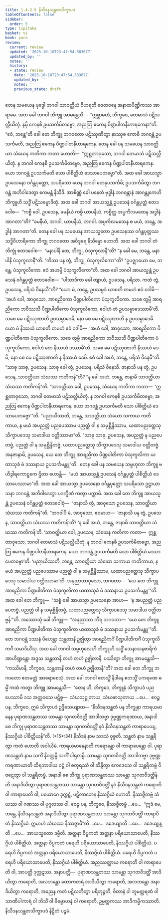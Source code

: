 ```yaml
---
title: 1.4.2.5 နိသီဒနသန္ထတသိက္ခာပဒ
tableOfContents: false
sidebar:
  order: 5
type: tipitaka
basket: vi
book: para
review:
  current: review
  updated: '2025-10-18T23:47:54.583677'
  updated_by: ''
  notes: ''
  history:
  - state: review
    date: '2025-10-18T23:47:54.583677'
    updated_by: ''
    notes: ''
    previous_state: draft
---
```



<DynamicBreadcrumb />


<ReviewStatus review={frontmatter.review} showDetails={true} />

<HypothesisAnnotation frontmatter={frontmatter} />

<Division number="565" book="para" e="ch" v="1" p="336">

<Paragraph number="2158" book="para">
တေန သမယေန ဗုဒ္ဓေါ ဘဂဝါ သာဝတ္ထိယံ ဝိဟရတိ ဇေတဝနေ အနာထပိဏ္ဍိကဿ အာရာမေ. အထ ခေါ ဘဂဝါ ဘိက္ခူ အာမန္တေသိ—  “ဣစ္ဆာမဟံ, ဘိက္ခဝေ, တေမာသံ ပဋိသလ္လီယိတုံ. နမှိ ကေနစိ ဥပသင်္ကမိတဗ္ဗော, အညတြ ဧကေန ပိဏ္ဍပါတနီဟာရကေနာ”တိ. “ဧဝံ, ဘန္တေ”တိ ခေါ တေ ဘိက္ခူ ဘဂဝတော ပဋိဿုဏိတွာ နာဿုဓ ကောစိ ဘဂဝန္တံ ဥပသင်္ကမတိ, အညတြ ဧကေန ပိဏ္ဍပါတနီဟာရကေန. တေန ခေါ ပန သမယေန သာဝတ္ထိယာ သံဃေန ကတိကာ ကတာ ဟောတိ—  “ဣစ္ဆတာဝုသော, ဘဂဝါ တေမာသံ ပဋိသလ္လီယိတုံ. န ဘဂဝါ ကေနစိ ဥပသင်္ကမိတဗ္ဗော, အညတြ ဧကေန ပိဏ္ဍပါတနီဟာရကေန. ယော ဘဂဝန္တံ ဥပသင်္ကမတိ သော ပါစိတ္တိယံ ဒေသာပေတဗ္ဗော”တိ.
</Paragraph>

<Paragraph number="2159" book="para">
အထ ခေါ အာယသ္မာ ဥပသေနော ဝင်္ဂန္တပုတ္တော, သပရိသော ယေန ဘဂဝါ တေနုပသင်္ကမိ; ဥပသင်္ကမိတွာ ဘဂဝန္တံ အဘိဝါဒေတွာ ဧကမန္တံ နိသီဒိ. အာစိဏ္ဏံ ခေါ ပနေတံ ဗုဒ္ဓါနံ ဘဂဝန္တာနံ အာဂန္တုကေဟိ ဘိက္ခူဟိ သဒ္ဓိံ ပဋိသမ္မောဒိတုံ. အထ ခေါ ဘဂဝါ အာယသ္မန္တံ ဥပသေနံ ဝင်္ဂန္တပုတ္တံ ဧတဒဝေါစ—  “ကစ္စိ ဝေါ, ဥပသေန, ခမနီယံ ကစ္စိ ယာပနီယံ, ကစ္စိတ္ထ အပ္ပကိလမထေန အဒ္ဓါနံ အာဂတာ”တိ? “ခမနီယံ, ဘဂဝါ, ယာပနီယံ, ဘဂဝါ. အပ္ပကိလမထေန စ မယံ, ဘန္တေ, အဒ္ဓါနံ အာဂတာ”တိ.
</Paragraph>

<Paragraph number="2160" book="para">
တေန ခေါ ပန သမယေန အာယသ္မတော ဥပသေနဿ ဝင်္ဂန္တပုတ္တဿ သဒ္ဓိဝိဟာရိကော ဘိက္ခု ဘဂဝတော အဝိဒူရေ နိသိန္နော ဟောတိ. အထ ခေါ ဘဂဝါ တံ ဘိက္ခုံ ဧတဒဝေါစ—  “မနာပါနိ တေ, ဘိက္ခု, ပံသုကူလာနီ”တိ? “န ခေါ မေ, ဘန္တေ, မနာပါနိ ပံသုကူလာနီ”တိ. “ကိဿ ပန တွံ, ဘိက္ခု, ပံသုကူလိကော”တိ? “ဥပဇ္ဈာယော မေ, ဘန္တေ, ပံသုကူလိကော. ဧဝံ အဟမ္ပိ ပံသုကူလိကော”တိ. အထ ခေါ ဘဂဝါ အာယသ္မန္တံ ဥပသေနံ ဝင်္ဂန္တပုတ္တံ ဧတဒဝေါစ—  “ပါသာဒိကာ ခေါ တျာယံ, ဥပသေန, ပရိသာ. ကထံ တွံ, ဥပသေန, ပရိသံ ဝိနေသီ”တိ? “ယော မံ, ဘန္တေ, ဥပသမ္ပဒံ ယာစတိ တမဟံ ဧဝံ ဝဒါမိ—  ‘အဟံ ခေါ, အာဝုသော, အာရညိကော ပိဏ္ဍပါတိကော ပံသုကူလိကော. သစေ တွမ္ပိ အာရညိကော ဘဝိဿသိ ပိဏ္ဍပါတိကော ပံသုကူလိကော, ဧဝါဟံ တံ ဥပသမ္ပာဒေဿာမီ’တိ. သစေ မေ ပဋိဿုဏာတိ ဥပသမ္ပာဒေမိ, နော စေ မေ ပဋိဿုဏာတိ န ဥပသမ္ပာဒေမိ. ယော မံ နိဿယံ ယာစတိ တမဟံ ဧဝံ ဝဒါမိ—  ‘အဟံ ခေါ, အာဝုသော, အာရညိကော ပိဏ္ဍပါတိကော ပံသုကူလိကော. သစေ တွမ္ပိ အာရညိကော ဘဝိဿသိ ပိဏ္ဍပါတိကော ပံသုကူလိကော, ဧဝါဟံ တေ နိဿယံ ဒဿာမီ’တိ. သစေ မေ ပဋိဿုဏာတိ နိဿယံ ဒေမိ, နော စေ မေ ပဋိဿုဏာတိ န နိဿယံ ဒေမိ. ဧဝံ ခေါ အဟံ, ဘန္တေ, ပရိသံ ဝိနေမီ”တိ.
</Paragraph>

<Paragraph number="2161" book="para">
“သာဓု သာဓု, ဥပသေန. သာဓု ခေါ တွံ, ဥပသေန, ပရိသံ ဝိနေသိ. ဇာနာသိ ပန တွံ, ဥပသေန, သာဝတ္ထိယာ သံဃဿ ကတိကန်”တိ? “န ခေါ အဟံ, ဘန္တေ, ဇာနာမိ သာဝတ္ထိယာ သံဃဿ ကတိကန်”တိ. “သာဝတ္ထိယာ ခေါ, ဥပသေန, သံဃေန ကတိကာ ကတာ—  ‘ဣစ္ဆတာဝုသော, ဘဂဝါ တေမာသံ ပဋိသလ္လီယိတုံ. န ဘဂဝါ ကေနစိ ဥပသင်္ကမိတဗ္ဗော, အညတြ ဧကေန ပိဏ္ဍပါတနီဟာရကေန. ယော ဘဂဝန္တံ ဥပသင်္ကမတိ သော ပါစိတ္တိယံ ဒေသာပေတဗ္ဗော’”တိ. “ပညာယိဿတိ, ဘန္တေ, သာဝတ္ထိယာ သံဃော သကာယ ကတိကာယ, န မယံ အပညတ္တံ ပညပေဿာမ ပညတ္တံ ဝါ န သမုစ္ဆိန္ဒိဿာမ, ယထာပညတ္တေသု သိက္ခာပဒေသု သမာဒါယ ဝတ္တိဿာမာ”တိ. “သာဓု သာဓု, ဥပသေန, အပညတ္တံ န ပညပေတဗ္ဗံ, ပညတ္တံ ဝါ န သမုစ္ဆိန္ဒိတဗ္ဗံ, ယထာပညတ္တေသု သိက္ခာပဒေသု သမာဒါယ ဝတ္တိတဗ္ဗံ. အနုဇာနာမိ, ဥပသေန, ယေ တေ ဘိက္ခူ အာရညိကာ ပိဏ္ဍပါတိကာ ပံသုကူလိကာ ယထာသုခံ မံ ဒဿနာယ ဥပသင်္ကမန္တူ”တိ .
</Paragraph>

</Division>
<Division number="566" book="para" e="ch" v="1" p="337">

<Paragraph number="2162" book="para">
တေန ခေါ ပန သမယေန သမ္ဗဟုလာ ဘိက္ခူ ဗဟိဒွါရကောဋ္ဌကေ ဌိတာ ဟောန္တိ—  “မယံ အာယသ္မန္တံ ဥပသေနံ ဝင်္ဂန္တပုတ္တံ ပါစိတ္တိယံ ဒေသာပေဿာမာ”တိ. အထ ခေါ အာယသ္မာ ဥပသေနော ဝင်္ဂန္တပုတ္တော သပရိသော ဥဋ္ဌာယာသနာ ဘဂဝန္တံ အဘိဝါဒေတွာ ပဒက္ခိဏံ ကတွာ ပက္ကာမိ. အထ ခေါ တေ ဘိက္ခူ အာယသ္မန္တံ ဥပသေနံ ဝင်္ဂန္တပုတ္တံ ဧတဒဝေါစုံ—  “ဇာနာသိ တွံ, အာဝုသော ဥပသေန, သာဝတ္ထိယာ သံဃဿ ကတိကန်”တိ. “ဘဂဝါပိ မံ, အာဝုသော, ဧဝမာဟ—  ‘ဇာနာသိ ပန တွံ, ဥပသေန, သာဝတ္ထိယာ သံဃဿ ကတိကန်’တိ? ‘န ခေါ အဟံ, ဘန္တေ, ဇာနာမိ သာဝတ္ထိယာ သံဃဿ ကတိကန်’တိ. ‘သာဝတ္ထိယာ ခေါ, ဥပသေန, သံဃေန ကတိကာ ကတာ—  ဣစ္ဆတာဝုသော, ဘဂဝါ တေမာသံ ပဋိသလ္လီယိတုံ. န ဘဂဝါ ကေနစိ ဥပသင်္ကမိတဗ္ဗော, အညတြ ဧကေန ပိဏ္ဍပါတနီဟာရကေန. ယော ဘဂဝန္တံ ဥပသင်္ကမတိ သော ပါစိတ္တိယံ ဒေသာပေတဗ္ဗော’တိ. ‘ပညာယိဿတိ, ဘန္တေ, သာဝတ္ထိယာ သံဃော သကာယ ကတိကာယ, န မယံ အပညတ္တံ ပညပေဿာမ ပညတ္တံ ဝါ န သမုစ္ဆိန္ဒိဿာမ, ယထာပညတ္တေသု သိက္ခာပဒေသု သမာဒါယ ဝတ္တိဿာမာ’တိ. အနုညာတာဝုသော, ဘဂဝတာ—  ‘ယေ တေ ဘိက္ခူ အာရညိကာ ပိဏ္ဍပါတိကာ ပံသုကူလိကာ ယထာသုခံ မံ ဒဿနာယ ဥပသင်္ကမန္တူ’”တိ.
</Paragraph>

<Paragraph number="2163" book="para">
အထ ခေါ တေ ဘိက္ခူ—  “သစ္စံ ခေါ အာယသ္မာ ဥပသေနော အာဟ—  ‘န အပညတ္တံ ပညပေတဗ္ဗံ, ပညတ္တံ ဝါ န သမုစ္ဆိန္ဒိတဗ္ဗံ, ယထာပညတ္တေသု သိက္ခာပဒေသု သမာဒါယ ဝတ္တိတဗ္ဗန်’”တိ. အဿောသုံ ခေါ ဘိက္ခူ—  “အနုညာတာ ကိရ ဘဂဝတာ—  ‘ယေ တေ ဘိက္ခူ အာရညိကာ ပိဏ္ဍပါတိကာ ပံသုကူလိကာ ယထာသုခံ မံ ဒဿနာယ ဥပသင်္ကမန္တူ’”တိ. တေ ဘဂဝန္တံ ဒဿနံ ပိဟေန္တာ သန္ထတာနိ ဥဇ္ဈိတွာ အာရညိကင်္ဂံ ပိဏ္ဍပါတိကင်္ဂံ ပံသုကူလိကင်္ဂံ သမာဒိယိံသု. အထ ခေါ ဘဂဝါ သမ္ဗဟုလေဟိ ဘိက္ခူဟိ သဒ္ဓိံ သေနာသနစာရိကံ အာဟိဏ္ဍန္တော အဒ္ဒသ သန္ထတာနိ တဟံ တဟံ ဥဇ္ဈိတာနိ. ပဿိတွာ ဘိက္ခူ အာမန္တေသိ—  “ကဿိမာနိ, ဘိက္ခဝေ, သန္ထတာနိ တဟံ တဟံ ဥဇ္ဈိတာနီ”တိ?
</Paragraph>

<Paragraph number="2164" book="para">
အထ ခေါ တေ ဘိက္ခူ ဘဂဝတော ဧတမတ္ထံ အာရောစေသုံ. အထ ခေါ ဘဂဝါ ဧတသ္မိံ နိဒါနေ ဧတသ္မိံ ပကရဏေ ဓမ္မိံ ကထံ ကတွာ ဘိက္ခူ အာမန္တေသိ—  “တေန ဟိ, ဘိက္ခဝေ, ဘိက္ခူနံ သိက္ခာပဒံ ပညပေဿာမိ ဒသ အတ္ထဝသေ ပဋိစ္စ—  သံဃသုဋ္ဌုတာယ, သံဃဖာသုတာယ …ပေ…  ဧဝဉ္စ ပန, ဘိက္ခဝေ, ဣမံ သိက္ခာပဒံ ဥဒ္ဒိသေယျာထ—
</Paragraph>

</Division>
<Division number="567" book="para" e="ch" v="1" p="339">

<Paragraph number="2165" book="para">
<Emphasis>“နိသီဒနသန္ထတံ ပန ဘိက္ခုနာ ကာရယမာနေန ပုရာဏသန္ထတဿ သာမန္တာ သုဂတဝိဒတ္ထိ အာဒါတဗ္ဗာ ဒုဗ္ဗဏ္ဏကရဏာယ, အနာဒါ စေ ဘိက္ခု ပုရာဏသန္ထတဿ သာမန္တာ သုဂတဝိဒတ္ထိံ နဝံ နိသီဒနသန္ထတံ ကာရာပေယျ, နိဿဂ္ဂိယံ ပါစိတ္တိယန်”</Emphasis>တိ. (*15*:<Emphasis>34</Emphasis>)
</Paragraph>

</Division>
<Division number="568" book="para" e="ch" v="1" p="339">

<Paragraph number="2166" book="para">
<Emphasis>နိသီဒနံ</Emphasis> နာမ သဒသံ ဝုစ္စတိ.
</Paragraph>

<Paragraph number="2167" book="para">
<Emphasis>သန္ထတံ</Emphasis> နာမ သန္ထရိတွာ ကတံ ဟောတိ အဝါယိမံ.
</Paragraph>

<Paragraph number="2168" book="para">
<Emphasis>ကာရယမာနေနာ</Emphasis>တိ ကရောန္တော ဝါ ကာရာပေန္တော ဝါ.
</Paragraph>

<Paragraph number="2169" book="para">
<Emphasis>ပုရာဏသန္ထတံ</Emphasis> နာမ သကိံ နိဝတ္ထမ္ပိ သကိံ ပါရုတမ္ပိ.
</Paragraph>

<Paragraph number="2170" book="para">
<Emphasis>သာမန္တာ သုဂတဝိဒတ္ထိ အာဒါတဗ္ဗာ ဒုဗ္ဗဏ္ဏကရဏာယာ</Emphasis>တိ ထိရဘာဝါယ ဝဋ္ဋံ ဝါ စတုရဿံ ဝါ ဆိန္ဒိတွာ ဧကဒေသေ ဝါ သန္ထရိတဗ္ဗံ ဝိဇဋေတွာ ဝါ သန္ထရိတဗ္ဗံ.
</Paragraph>

<Paragraph number="2171" book="para">
<Emphasis>အနာဒါ စေ ဘိက္ခု ပုရာဏသန္ထတဿ သာမန္တာ သုဂတဝိဒတ္ထိန်</Emphasis>တိ အနာဒိယိတွာ ပုရာဏသန္ထတဿ သာမန္တာ သုဂတဝိဒတ္ထိံ နဝံ နိသီဒနသန္ထတံ ကရောတိ ဝါ ကာရာပေတိ ဝါ, ပယောဂေ ဒုက္ကဋံ, ပဋိလာဘေန နိဿဂ္ဂိယံ ဟောတိ. နိဿဇ္ဇိတဗ္ဗံ သံဃဿ ဝါ ဂဏဿ ဝါ ပုဂ္ဂလဿ ဝါ. ဧဝဉ္စ ပန, ဘိက္ခဝေ, နိဿဇ္ဇိတဗ္ဗံ …ပေ…  “ဣဒံ မေ, ဘန္တေ, နိသီဒနသန္ထတံ အနာဒိယိတွာ ပုရာဏသန္ထတဿ သာမန္တာ သုဂတဝိဒတ္ထိံ ကာရာပိတံ နိဿဂ္ဂိယံ. ဣမာဟံ သံဃဿ နိဿဇ္ဇာမီ”တိ …ပေ…  ဒဒေယျာတိ …ပေ…  ဒဒေယျုန္တိ …ပေ…  အာယသ္မတော ဒမ္မီတိ.
</Paragraph>

</Division>
<Division number="569" book="para" e="ch" v="1" p="339">

<Paragraph number="2172" book="para">
အတ္တနာ ဝိပ္ပကတံ အတ္တနာ ပရိယောသာပေတိ, နိဿဂ္ဂိယံ ပါစိတ္တိယံ. အတ္တနာ ဝိပ္ပကတံ ပရေဟိ ပရိယောသာပေတိ, နိဿဂ္ဂိယံ ပါစိတ္တိယံ. ပရေဟိ ဝိပ္ပကတံ အတ္တနာ ပရိယောသာပေတိ, နိဿဂ္ဂိယံ ပါစိတ္တိယံ. ပရေဟိ ဝိပ္ပကတံ ပရေဟိ ပရိယောသာပေတိ, နိဿဂ္ဂိယံ ပါစိတ္တိယံ.
</Paragraph>

<Paragraph number="2173" book="para">
အညဿတ္ထာယ ကရောတိ ဝါ ကာရာပေတိ ဝါ, အာပတ္တိ ဒုက္ကဋဿ.
</Paragraph>

</Division>
<Division number="570" book="para" e="ch" v="1" p="339">

<Paragraph number="2174" book="para">
အနာပတ္တိ—  ပုရာဏသန္ထတဿ သာမန္တာ သုဂတဝိဒတ္ထိံ အာဒိယိတွာ ကရောတိ, အလဘန္တော ထောကတရံ အာဒိယိတွာ ကရောတိ, အလဘန္တော အနာဒိယိတွာ ကရောတိ, အညေန ကတံ ပဋိလဘိတွာ ပရိဘုဉ္ဇတိ, ဝိတာနံ ဝါ ဘူမတ္ထရဏံ ဝါ သာဏိပါကာရံ ဝါ ဘိသိံ ဝါ ဗိဗ္ဗောဟနံ ဝါ ကရောတိ, ဥမ္မတ္တကဿ အာဒိကမ္မိကဿာတိ.

</Paragraph>
</Division>

<Paragraph number="2175" type="center" book="para">
နိသီဒနသန္ထတသိက္ခာပဒံ နိဋ္ဌိတံ ပဉ္စမံ.
</Paragraph>